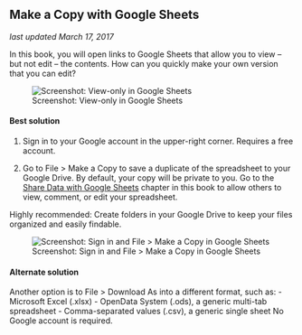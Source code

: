 ## Make a Copy with Google Sheets {#copy}
*last updated March 17, 2017*

In this book, you will open links to Google Sheets that allow you to view -- but not edit -- the contents. How can you quickly make your own version that you can edit?

![Screenshot: View-only in Google Sheets](images/02-spreadsheet/google-sheets-copy1.png)

#### Best solution {-}
1) Sign in to your Google account in the upper-right corner. Requires a free account.

2) Go to File > Make a Copy to save a duplicate of the spreadsheet to your Google Drive. By default, your copy will be private to you. Go to the [Share Data with Google Sheets](spreadsheet.html#share) chapter in this book to allow others to view, comment, or edit your spreadsheet.

Highly recommended: Create folders in your Google Drive to keep your files organized and easily findable.

![Screenshot: Sign in and File > Make a Copy in Google Sheets](images/02-spreadsheet/google-sheets-copy2.png)

#### Alternate solution {-}
Another option is to File > Download As into a different format, such as:
- Microsoft Excel (.xlsx)
- OpenData System (.ods), a generic multi-tab spreadsheet
- Comma-separated values (.csv), a generic single sheet
No Google account is required.
